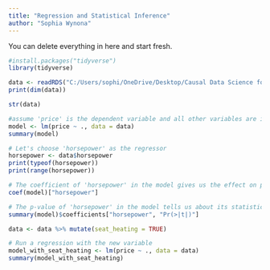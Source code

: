 ```yaml
---
title: "Regression and Statistical Inference"
author: "Sophia Wynona"
---
```


::: callout-note
You can delete everything in here and start fresh.
:::

```r
#install.packages("tidyverse")
library(tidyverse)

data <- readRDS("C:/Users/sophi/OneDrive/Desktop/Causal Data Science for Business Analytics 2023/gitclone/cdsba-swynona/assets/Causal_Data_Science_Data/car_prices.rds")
print(dim(data))

str(data)

#assume 'price' is the dependent variable and all other variables are independent
model <- lm(price ~ ., data = data)
summary(model)

# Let's choose 'horsepower' as the regressor
horsepower <- data$horsepower
print(typeof(horsepower))
print(range(horsepower))

# The coefficient of 'horsepower' in the model gives us the effect on price
coef(model)["horsepower"]

# The p-value of 'horsepower' in the model tells us about its statistical significance
summary(model)$coefficients["horsepower", "Pr(>|t|)"]

data <- data %>% mutate(seat_heating = TRUE)

# Run a regression with the new variable
model_with_seat_heating <- lm(price ~ ., data = data)
summary(model_with_seat_heating)

```